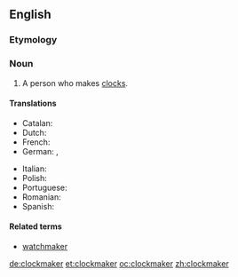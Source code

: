 ==English==

===Etymology===
{{compound|clock|maker|lang=en}}

===Noun===
{{en-noun}}

# A person who makes [[clock]]s.

====Translations====
{{trans-top|person who makes clocks}}
* Catalan: {{t|ca|rellotger}}
* Dutch: {{t|nl|klokkenmaker}}
* French: {{t+|fr|horloger}}
* German: {{t+|de|Uhrmacher|m}}, {{t+|de|Uhrmacherin|f}}
{{trans-mid}}
* Italian: {{t+|it|orologiaio}}
* Polish: {{t+|pl|zegarmistrz|m}}
* Portuguese: {{t+|pt|relojoeiro}}
* Romanian: {{t+|ro|ceasornicar}}
* Spanish: {{t|es|relojero}}
{{trans-bottom}}

====Related terms====
* [[watchmaker]]

[[de:clockmaker]]
[[et:clockmaker]]
[[oc:clockmaker]]
[[zh:clockmaker]]